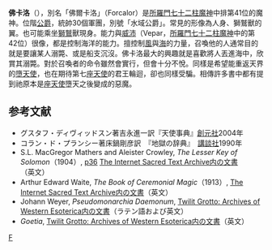 '''佛卡洛'''（{{lang-en|Focalor}}），別名「佛爾卡洛」（Forcalor）是[[所羅門七十二柱魔神|所羅門七十二柱魔神]]中排第41位的魔神。位階[[公爵|公爵]]，統帥30個軍團，別號「水域公爵」。常見的形像為人身、獅鷲獸的翼。也可能乘坐[[獅鷲|獅鷲]]獸現身。能力與[[威沛|威沛]]（Vepar，[[所羅門七十二柱魔神|所羅門七十二柱魔神]]中的第42位）很像，都是控制海洋的能力。擅控制[[風|風]]與[[海|海]]的力量，召喚他的人通常目的就是要讓某人溺斃、或是船支沉沒。佛卡洛最大的興趣就是喜歡將人丟進海中，欣賞其溺斃。對於召喚者的命令雖然會實行，但會十分不悅。同樣是希望能重返天界的[[墮天使|墮天使]]，也在期待第七[[座天使|座天使]]的君王輪迴，卻也同樣受騙。相傳許多書中都有提到祂原本是[[座天使|座天使]]墮天之後變成的惡魔。

== 参考文献 ==
* グスタフ・ディヴィッドスン著吉永進一訳『天使事典』[[創元社|創元社]]2004年
* コラン・ド・プランシー著床鍋剛彦訳　『地獄の辞典』　[[講談社|講談社]]1990年
* S.L. MacGregor Mathers and Aleister Crowley, ''The Lesser Key of Solomon''（1904）, [http://www.sacred-texts.com/grim/lks/lks05.htm p36]{{WebCite|url=https://www.webcitation.org/66dbvepRp?url=http://www.sacred-texts.com/grim/lks/lks05.htm |date=20120403023119 |dateformat=iso }} [http://www.sacred-texts.com/grim/lks/index.htm The Internet Sacred Text Archive内の文書]{{Wayback|url=http://www.sacred-texts.com/grim/lks/index.htm |date=20101202152038 }}（英文）
* Arthur Edward Waite, ''The Book of Ceremonial Magic''（1913）, [http://www.sacred-texts.com/grim/bcm/index.htm The Internet Sacred Text Archive内の文書]{{Wayback|url=http://www.sacred-texts.com/grim/bcm/index.htm |date=20101202152057 }}（英文）
* Johann Weyer, ''Pseudomonarchia Daemonum'', [http://www.esotericarchives.com/solomon/weyer.htm Twilit Grotto: Archives of Western Esoterica内の文書]{{WebCite|url=https://www.webcitation.org/6IGSsvZjr?url=http://www.esotericarchives.com/solomon/weyer.htm |date=20130721000243 |dateformat=iso }}（ラテン語および英文）
* ''Goetia'', [http://www.esotericarchives.com/solomon/goetia.htm Twilit Grotto: Archives of Western Esoterica内の文書]{{Wayback|url=http://www.esotericarchives.com/solomon/goetia.htm |date=20070523204557 }}（英文）

{{所羅門七十二柱魔神}}

[[Category:所羅門七十二柱魔神|F]]